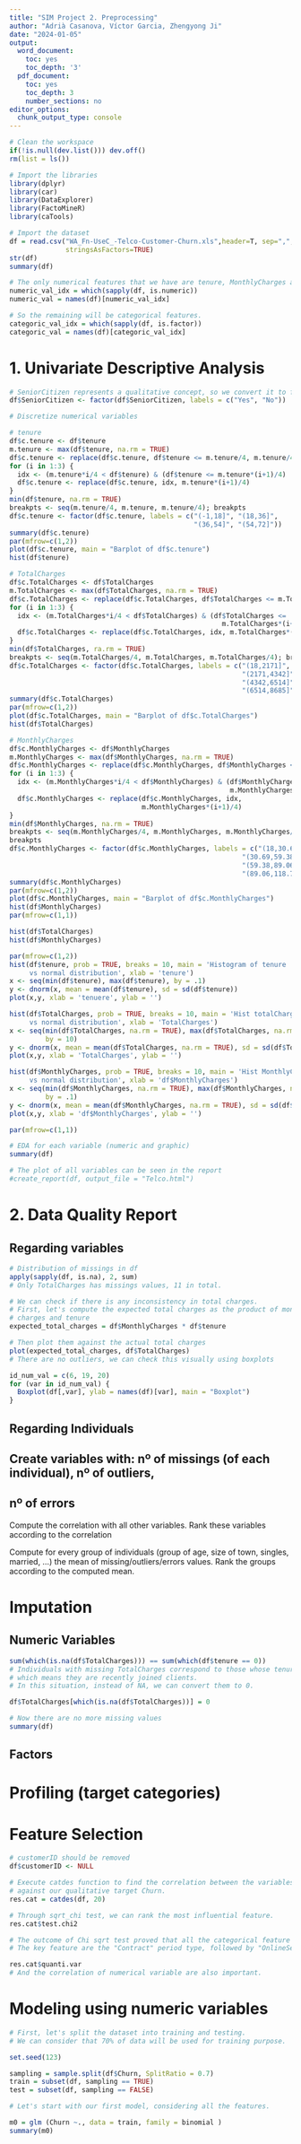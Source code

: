 ```yaml
---
title: "SIM Project 2. Preprocessing"
author: "Adrià Casanova, Víctor Garcia, Zhengyong Ji"
date: "2024-01-05"
output:
  word_document:
    toc: yes
    toc_depth: '3'
  pdf_document:
    toc: yes
    toc_depth: 3
    number_sections: no
editor_options:
  chunk_output_type: console
---
```


```r
# Clean the workspace
if(!is.null(dev.list())) dev.off()
rm(list = ls())
```

```r
# Import the libraries
library(dplyr) 
library(car)
library(DataExplorer)
library(FactoMineR)
library(caTools)
```

```r
# Import the dataset
df = read.csv("WA_Fn-UseC_-Telco-Customer-Churn.xls",header=T, sep=",",
              stringsAsFactors=TRUE)
str(df)
summary(df)
```

```r
# The only numerical features that we have are tenure, MonthlyCharges and TotalChages.
numeric_val_idx = which(sapply(df, is.numeric))
numeric_val = names(df)[numeric_val_idx]

# So the remaining will be categorical features.
categoric_val_idx = which(sapply(df, is.factor))
categoric_val = names(df)[categoric_val_idx]
```

# 1. Univariate Descriptive Analysis

```r
# SeniorCitizen represents a qualitative concept, so we convert it to factor
df$SeniorCitizen <- factor(df$SeniorCitizen, labels = c("Yes", "No"))
```

```r
# Discretize numerical variables

# tenure
df$c.tenure <- df$tenure
m.tenure <- max(df$tenure, na.rm = TRUE)
df$c.tenure <- replace(df$c.tenure, df$tenure <= m.tenure/4, m.tenure/4)
for (i in 1:3) {
  idx <- (m.tenure*i/4 < df$tenure) & (df$tenure <= m.tenure*(i+1)/4)
  df$c.tenure <- replace(df$c.tenure, idx, m.tenure*(i+1)/4)
}
min(df$tenure, na.rm = TRUE)
breakpts <- seq(m.tenure/4, m.tenure, m.tenure/4); breakpts
df$c.tenure <- factor(df$c.tenure, labels = c("(-1,18]", "(18,36]",
                                              "(36,54]", "(54,72]"))
summary(df$c.tenure)
par(mfrow=c(1,2))
plot(df$c.tenure, main = "Barplot of df$c.tenure")
hist(df$tenure)
```

```r
# TotalCharges
df$c.TotalCharges <- df$TotalCharges
m.TotalCharges <- max(df$TotalCharges, na.rm = TRUE)
df$c.TotalCharges <- replace(df$c.TotalCharges, df$TotalCharges <= m.TotalCharges/4, m.TotalCharges/4)
for (i in 1:3) {
  idx <- (m.TotalCharges*i/4 < df$TotalCharges) & (df$TotalCharges <=
                                                     m.TotalCharges*(i+1)/4)
  df$c.TotalCharges <- replace(df$c.TotalCharges, idx, m.TotalCharges*(i+1)/4)
}
min(df$TotalCharges, ra.rm = TRUE)
breakpts <- seq(m.TotalCharges/4, m.TotalCharges, m.TotalCharges/4); breakpts
df$c.TotalCharges <- factor(df$c.TotalCharges, labels = c("(18,2171]",
                                                          "(2171,4342]", 
                                                          "(4342,6514]",
                                                          "(6514,8685]"))
summary(df$c.TotalCharges)
par(mfrow=c(1,2))
plot(df$c.TotalCharges, main = "Barplot of df$c.TotalCharges")
hist(df$TotalCharges)
```

```r
# MonthlyCharges
df$c.MonthlyCharges <- df$MonthlyCharges
m.MonthlyCharges <- max(df$MonthlyCharges, na.rm = TRUE)
df$c.MonthlyCharges <- replace(df$c.MonthlyCharges, df$MonthlyCharges <= m.MonthlyCharges/4, m.MonthlyCharges/4)
for (i in 1:3) {
  idx <- (m.MonthlyCharges*i/4 < df$MonthlyCharges) & (df$MonthlyCharges <=
                                                       m.MonthlyCharges*(i+1)/4)
  df$c.MonthlyCharges <- replace(df$c.MonthlyCharges, idx,
                                 m.MonthlyCharges*(i+1)/4)
}
min(df$MonthlyCharges, na.rm = TRUE)
breakpts <- seq(m.MonthlyCharges/4, m.MonthlyCharges, m.MonthlyCharges/4)
breakpts
df$c.MonthlyCharges <- factor(df$c.MonthlyCharges, labels = c("(18,30.69]",
                                                          "(30.69,59.38]", 
                                                          "(59.38,89.06]",
                                                          "(89.06,118.75]"))
summary(df$c.MonthlyCharges)
par(mfrow=c(1,2))
plot(df$c.MonthlyCharges, main = "Barplot of df$c.MonthlyCharges")
hist(df$MonthlyCharges)
par(mfrow=c(1,1))
```

```r
hist(df$TotalCharges)
hist(df$MonthlyCharges)
```

```r
par(mfrow=c(1,2))
hist(df$tenure, prob = TRUE, breaks = 10, main = 'Histogram of tenure 
     vs normal distribution', xlab = 'tenure')
x <- seq(min(df$tenure), max(df$tenure), by = .1)
y <- dnorm(x, mean = mean(df$tenure), sd = sd(df$tenure))
plot(x,y, xlab = 'tenuere', ylab = '')

hist(df$TotalCharges, prob = TRUE, breaks = 10, main = 'Hist totalCharges 
     vs normal distribution', xlab = 'TotalCharges')
x <- seq(min(df$TotalCharges, na.rm = TRUE), max(df$TotalCharges, na.rm = TRUE),
         by = 10)
y <- dnorm(x, mean = mean(df$TotalCharges, na.rm = TRUE), sd = sd(df$TotalCharges, na.rm = TRUE))
plot(x,y, xlab = 'TotalCharges', ylab = '')

hist(df$MonthlyCharges, prob = TRUE, breaks = 10, main = 'Hist MonthlyCharges 
     vs normal distribution', xlab = 'df$MonthlyCharges')
x <- seq(min(df$MonthlyCharges, na.rm = TRUE), max(df$MonthlyCharges, na.rm = TRUE),
         by = .1)
y <- dnorm(x, mean = mean(df$MonthlyCharges, na.rm = TRUE), sd = sd(df$MonthlyCharges, na.rm = TRUE))
plot(x,y, xlab = 'df$MonthlyCharges', ylab = '')

par(mfrow=c(1,1))
```

```r
# EDA for each variable (numeric and graphic)
summary(df)

# The plot of all variables can be seen in the report
#create_report(df, output_file = "Telco.html")
```




# 2. Data Quality Report

## Regarding variables
```r
# Distribution of missings in df
apply(sapply(df, is.na), 2, sum)
# Only TotalCharges has missings values, 11 in total.
```

```r
# We can check if there is any inconsistency in total charges.
# First, let's compute the expected total charges as the product of monthly
# charges and tenure
expected_total_charges = df$MonthlyCharges * df$tenure

# Then plot them against the actual total charges
plot(expected_total_charges, df$TotalCharges)
# There are no outliers, we can check this visually using boxplots
```

```r
id_num_val = c(6, 19, 20)
for (var in id_num_val) {
  Boxplot(df[,var], ylab = names(df)[var], main = "Boxplot") 
}
```


## Regarding Individuals

## Create variables with: nº of missings (of each individual), nº of outliers,
## nº of errors

Compute the correlation with all other variables. Rank these variables according
to the correlation

Compute for every group of individuals (group of age, size of town, singles,
married, …) the mean of missing/outliers/errors values. Rank the groups
according to the computed mean.

# Imputation

## Numeric Variables

```r
sum(which(is.na(df$TotalCharges))) == sum(which(df$tenure == 0))
# Individuals with missing TotalCharges correspond to those whose tenure is 0, 
# which means they are recently joined clients. 
# In this situation, instead of NA, we can convert them to 0.

df$TotalCharges[which(is.na(df$TotalCharges))] = 0

# Now there are no more missing values
summary(df)
```

## Factors

# Profiling (target categories)

# Feature Selection
```r
# customerID should be removed
df$customerID <- NULL

# Execute catdes function to find the correlation between the variables 
# against our qualitative target Churn.
res.cat = catdes(df, 20)

# Through sqrt_chi test, we can rank the most influential feature.
res.cat$test.chi2

# The outcome of Chi sqrt test proved that all the categorical feature are meanfull (p-value > 0.05)
# The key feature are the "Contract" period type, followed by "OnlineSecurity" and the "TechSupport".

res.cat$quanti.var
# And the correlation of numerical variable are also important.
```



# Modeling using numeric variables

```r
# First, let's split the dataset into training and testing. 
# We can consider that 70% of data will be used for training purpose.

set.seed(123)

sampling = sample.split(df$Churn, SplitRatio = 0.7)
train = subset(df, sampling == TRUE)
test = subset(df, sampling == FALSE)
```


```r
# Let's start with our first model, considering all the features.

m0 = glm (Churn ~., data = train, family = binomial )
summary(m0)
```

